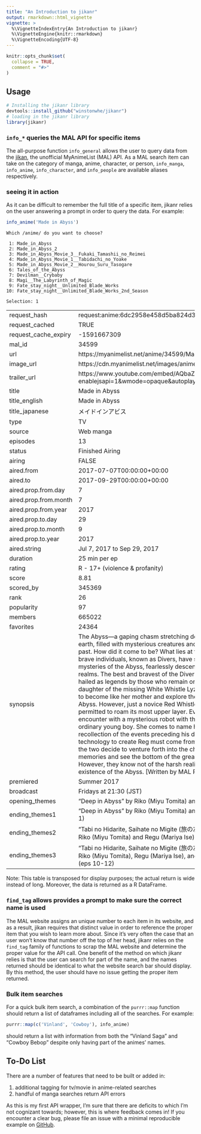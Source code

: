 ```yaml
---
title: "An Introduction to jikanr"
output: rmarkdown::html_vignette
vignette: >
  %\VignetteIndexEntry{An Introduction to jikanr}
  %\VignetteEngine{knitr::rmarkdown}
  %\VignetteEncoding{UTF-8}
---
```


```r
knitr::opts_chunk$set(
  collapse = TRUE,
  comment = "#>"
)
```

## Usage

```r
# Installing the jikanr library
devtools::install_github("winstonwhe/jikanr")
# loading in the jikanr library
library(jikanr)
```

### `info_*` queries the MAL API for specific items

The all-purpose function `info_general` allows the user to query data from the [jikan](https://jikan.moe), the unofficial MyAnimeList (MAL) API. As a MAL search item can take on the category of manga, anime, character, or person, `info_manga`, `info_anime`, `info_character`, and `info_people` are available aliases respectively.

### seeing it in action

As it can be difficult to remember the full title of a specific item, jikanr relies on the user answering a prompt in order to query the data. For example:

```r
info_anime('Made in Abyss')
```

```
Which /anime/ do you want to choose? 

 1: Made_in_Abyss
 2: Made_in_Abyss_2
 3: Made_in_Abyss_Movie_3__Fukaki_Tamashii_no_Reimei
 4: Made_in_Abyss_Movie_1__Tabidachi_no_Yoake
 5: Made_in_Abyss_Movie_2__Hourou_Suru_Tasogare
 6: Tales_of_the_Abyss
 7: Devilman__Crybaby
 8: Magi__The_Labyrinth_of_Magic
 9: Fate_stay_night__Unlimited_Blade_Works
10: Fate_stay_night__Unlimited_Blade_Works_2nd_Season

Selection: 1
```


|                      |                                                                                                                                                                                                                                                                                                                                                                                                                                                                                                                                                                                                                                                                                                                                                                                                                                                                                                                                                                                                                                                                                                                                                                                                                                                     |
|:---------------------|:----------------------------------------------------------------------------------------------------------------------------------------------------------------------------------------------------------------------------------------------------------------------------------------------------------------------------------------------------------------------------------------------------------------------------------------------------------------------------------------------------------------------------------------------------------------------------------------------------------------------------------------------------------------------------------------------------------------------------------------------------------------------------------------------------------------------------------------------------------------------------------------------------------------------------------------------------------------------------------------------------------------------------------------------------------------------------------------------------------------------------------------------------------------------------------------------------------------------------------------------------|
|request_hash          |request:anime:6dc2958e458d5ba824d30bc2c0dc652a26a9eace                                                                                                                                                                                                                                                                                                                                                                                                                                                                                                                                                                                                                                                                                                                                                                                                                                                                                                                                                                                                                                                                                                                                                                                               |
|request_cached        |TRUE                                                                                                                                                                                                                                                                                                                                                                                                                                                                                                                                                                                                                                                                                                                                                                                                                                                                                                                                                                                                                                                                                                                                                                                                                                                 |
|request_cache_expiry  |-1591667309                                                                                                                                                                                                                                                                                                                                                                                                                                                                                                                                                                                                                                                                                                                                                                                                                                                                                                                                                                                                                                                                                                                                                                                                                                          |
|mal_id                |34599                                                                                                                                                                                                                                                                                                                                                                                                                                                                                                                                                                                                                                                                                                                                                                                                                                                                                                                                                                                                                                                                                                                                                                                                                                                |
|url                   |https://myanimelist.net/anime/34599/Made_in_Abyss                                                                                                                                                                                                                                                                                                                                                                                                                                                                                                                                                                                                                                                                                                                                                                                                                                                                                                                                                                                                                                                                                                                                                                                                    |
|image_url             |https://cdn.myanimelist.net/images/anime/6/86733.jpg                                                                                                                                                                                                                                                                                                                                                                                                                                                                                                                                                                                                                                                                                                                                                                                                                                                                                                                                                                                                                                                                                                                                                                                                 |
|trailer_url           |https://www.youtube.com/embed/AQbaZeby2zA?enablejsapi=1&wmode=opaque&autoplay=1                                                                                                                                                                                                                                                                                                                                                                                                                                                                                                                                                                                                                                                                                                                                                                                                                                                                                                                                                                                                                                                                                                                                                                      |
|title                 |Made in Abyss                                                                                                                                                                                                                                                                                                                                                                                                                                                                                                                                                                                                                                                                                                                                                                                                                                                                                                                                                                                                                                                                                                                                                                                                                                        |
|title_english         |Made in Abyss                                                                                                                                                                                                                                                                                                                                                                                                                                                                                                                                                                                                                                                                                                                                                                                                                                                                                                                                                                                                                                                                                                                                                                                                                                        |
|title_japanese        |メイドインアビス                                                                                                                                                                                                                                                                                                                                                                                                                                                                                                                                                                                                                                                                                                                                                                                                                                                                                                                                                                                                                                                                                                                                                                                                                                     |
|type                  |TV                                                                                                                                                                                                                                                                                                                                                                                                                                                                                                                                                                                                                                                                                                                                                                                                                                                                                                                                                                                                                                                                                                                                                                                                                                                   |
|source                |Web manga                                                                                                                                                                                                                                                                                                                                                                                                                                                                                                                                                                                                                                                                                                                                                                                                                                                                                                                                                                                                                                                                                                                                                                                                                                            |
|episodes              |13                                                                                                                                                                                                                                                                                                                                                                                                                                                                                                                                                                                                                                                                                                                                                                                                                                                                                                                                                                                                                                                                                                                                                                                                                                                   |
|status                |Finished Airing                                                                                                                                                                                                                                                                                                                                                                                                                                                                                                                                                                                                                                                                                                                                                                                                                                                                                                                                                                                                                                                                                                                                                                                                                                      |
|airing                |FALSE                                                                                                                                                                                                                                                                                                                                                                                                                                                                                                                                                                                                                                                                                                                                                                                                                                                                                                                                                                                                                                                                                                                                                                                                                                                |
|aired.from            |2017-07-07T00:00:00+00:00                                                                                                                                                                                                                                                                                                                                                                                                                                                                                                                                                                                                                                                                                                                                                                                                                                                                                                                                                                                                                                                                                                                                                                                                                            |
|aired.to              |2017-09-29T00:00:00+00:00                                                                                                                                                                                                                                                                                                                                                                                                                                                                                                                                                                                                                                                                                                                                                                                                                                                                                                                                                                                                                                                                                                                                                                                                                            |
|aired.prop.from.day   |7                                                                                                                                                                                                                                                                                                                                                                                                                                                                                                                                                                                                                                                                                                                                                                                                                                                                                                                                                                                                                                                                                                                                                                                                                                                    |
|aired.prop.from.month |7                                                                                                                                                                                                                                                                                                                                                                                                                                                                                                                                                                                                                                                                                                                                                                                                                                                                                                                                                                                                                                                                                                                                                                                                                                                    |
|aired.prop.from.year  |2017                                                                                                                                                                                                                                                                                                                                                                                                                                                                                                                                                                                                                                                                                                                                                                                                                                                                                                                                                                                                                                                                                                                                                                                                                                                 |
|aired.prop.to.day     |29                                                                                                                                                                                                                                                                                                                                                                                                                                                                                                                                                                                                                                                                                                                                                                                                                                                                                                                                                                                                                                                                                                                                                                                                                                                   |
|aired.prop.to.month   |9                                                                                                                                                                                                                                                                                                                                                                                                                                                                                                                                                                                                                                                                                                                                                                                                                                                                                                                                                                                                                                                                                                                                                                                                                                                    |
|aired.prop.to.year    |2017                                                                                                                                                                                                                                                                                                                                                                                                                                                                                                                                                                                                                                                                                                                                                                                                                                                                                                                                                                                                                                                                                                                                                                                                                                                 |
|aired.string          |Jul 7, 2017 to Sep 29, 2017                                                                                                                                                                                                                                                                                                                                                                                                                                                                                                                                                                                                                                                                                                                                                                                                                                                                                                                                                                                                                                                                                                                                                                                                                          |
|duration              |25 min per ep                                                                                                                                                                                                                                                                                                                                                                                                                                                                                                                                                                                                                                                                                                                                                                                                                                                                                                                                                                                                                                                                                                                                                                                                                                        |
|rating                |R - 17+ (violence & profanity)                                                                                                                                                                                                                                                                                                                                                                                                                                                                                                                                                                                                                                                                                                                                                                                                                                                                                                                                                                                                                                                                                                                                                                                                                       |
|score                 |8.81                                                                                                                                                                                                                                                                                                                                                                                                                                                                                                                                                                                                                                                                                                                                                                                                                                                                                                                                                                                                                                                                                                                                                                                                                                                 |
|scored_by             |345369                                                                                                                                                                                                                                                                                                                                                                                                                                                                                                                                                                                                                                                                                                                                                                                                                                                                                                                                                                                                                                                                                                                                                                                                                                               |
|rank                  |26                                                                                                                                                                                                                                                                                                                                                                                                                                                                                                                                                                                                                                                                                                                                                                                                                                                                                                                                                                                                                                                                                                                                                                                                                                                   |
|popularity            |97                                                                                                                                                                                                                                                                                                                                                                                                                                                                                                                                                                                                                                                                                                                                                                                                                                                                                                                                                                                                                                                                                                                                                                                                                                                   |
|members               |665022                                                                                                                                                                                                                                                                                                                                                                                                                                                                                                                                                                                                                                                                                                                                                                                                                                                                                                                                                                                                                                                                                                                                                                                                                                               |
|favorites             |24364                                                                                                                                                                                                                                                                                                                                                                                                                                                                                                                                                                                                                                                                                                                                                                                                                                                                                                                                                                                                                                                                                                                                                                                                                                                |
|synopsis              |The Abyss—a gaping chasm stretching down into the depths of the earth, filled with mysterious creatures and relics from a time long past. How did it come to be? What lies at the bottom? Countless brave individuals, known as Divers, have sought to solve these mysteries of the Abyss, fearlessly descending into its darkest realms. The best and bravest of the Divers, the White Whistles, are hailed as legends by those who remain on the surface. Riko, daughter of the missing White Whistle Lyza the Annihilator, aspires to become like her mother and explore the furthest reaches of the Abyss. However, just a novice Red Whistle herself, she is only permitted to roam its most upper layer. Even so, Riko has a chance encounter with a mysterious robot with the appearance of an ordinary young boy. She comes to name him Reg, and he has no recollection of the events preceding his discovery. Certain that the technology to create Reg must come from deep within the Abyss, the two decide to venture forth into the chasm to recover his memories and see the bottom of the great pit with their own eyes. However, they know not of the harsh reality that is the true existence of the Abyss. [Written by MAL Rewrite] |
|premiered             |Summer 2017                                                                                                                                                                                                                                                                                                                                                                                                                                                                                                                                                                                                                                                                                                                                                                                                                                                                                                                                                                                                                                                                                                                                                                                                                                          |
|broadcast             |Fridays at 21:30 (JST)                                                                                                                                                                                                                                                                                                                                                                                                                                                                                                                                                                                                                                                                                                                                                                                                                                                                                                                                                                                                                                                                                                                                                                                                                               |
|opening_themes        |"Deep in Abyss" by Riko (Miyu Tomita) and Regu (Mariya Ise)                                                                                                                                                                                                                                                                                                                                                                                                                                                                                                                                                                                                                                                                                                                                                                                                                                                                                                                                                                                                                                                                                                                                                                                          |
|ending_themes1        |"Deep in Abyss" by Riko (Miyu Tomita) and Regu (Mariya Ise) (ep 1)                                                                                                                                                                                                                                                                                                                                                                                                                                                                                                                                                                                                                                                                                                                                                                                                                                                                                                                                                                                                                                                                                                                                                                                   |
|ending_themes2        |"Tabi no Hidarite, Saihate no Migite (旅の左手、最果ての右手)" by Riko (Miyu Tomita) and Regu (Mariya Ise) (eps 2-9)                                                                                                                                                                                                                                                                                                                                                                                                                                                                                                                                                                                                                                                                                                                                                                                                                                                                                                                                                                                                                                                                                                                                 |
|ending_themes3        |"Tabi no Hidarite, Saihate no Migite (旅の左手、最果ての右手)" by Riko (Miyu Tomita), Regu (Mariya Ise), and Nanachi (Shiori Izawa) (eps 10-12)                                                                                                                                                                                                                                                                                                                                                                                                                                                                                                                                                                                                                                                                                                                                                                                                                                                                                                                                                                                                                                                                                                      |


Note: This table is transposed for display purposes; the actual return is wide instead of long. Moreover, the data is returned as a R DataFrame.

### `find_tag` allows provides a prompt to make sure the correct name is used

The MAL website assigns an unique number to each item in its website, and as a result, jikan requires that distinct value in order to reference the proper item that you wish to learn more about. Since it's very often the case that an user won't know that number off the top of her head, jikanr relies on the `find_tag` family of functions to scrap the MAL website and determine the proper value for the API call. One benefit of the method on which jikanr relies is that the user can search for part of the name, and the names returned should be identical to what the website search bar should display. By this method, the user should have no issue getting the proper item returned.

### Bulk item searches

For a quick bulk item search, a combination of the `purrr::map` function should return a list of dataframes including all of the searches. For example:

```r
purrr::map(c('Vinland', 'Cowboy'), info_anime)
```

should return a list with information from both the "Vinland Saga" and "Cowboy Bebop" despite only having part of the animes' names.


## To-Do List

There are a number of features that need to be built or added in:

1) additional tagging for tv/movie in anime-related searches
2) handful of manga searches return API errors


As this is my first API wrapper, I'm sure that there are deficits to which I'm not cognizant towards; however, this is where feedback comes in! If you encounter a clear bug, please file an issue with a minimal reproducible example on [GitHub](https://github.com/winstonwhe/jikanr/issues).
